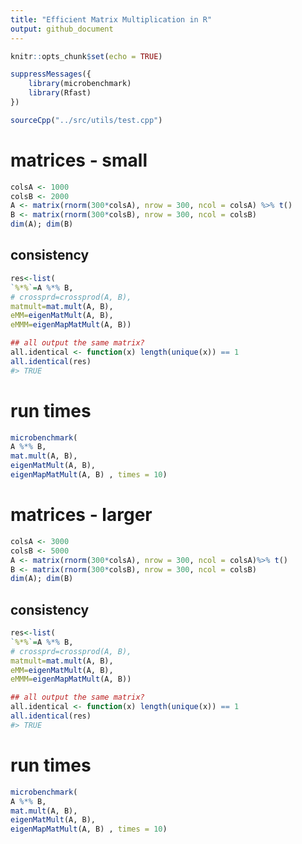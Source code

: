 ```yaml
---
title: "Efficient Matrix Multiplication in R"
output: github_document
---
```


```r
knitr::opts_chunk$set(echo = TRUE)
```

```r
suppressMessages({
    library(microbenchmark)
    library(Rfast)
})
```


```r
sourceCpp("../src/utils/test.cpp")
```

# matrices - small

```r
colsA <- 1000
colsB <- 2000
A <- matrix(rnorm(300*colsA), nrow = 300, ncol = colsA) %>% t()
B <- matrix(rnorm(300*colsB), nrow = 300, ncol = colsB)
dim(A); dim(B)
```

## consistency

```r
res<-list(
`%*%`=A %*% B,
# crossprd=crossprod(A, B),
matmult=mat.mult(A, B),
eMM=eigenMatMult(A, B),
eMMM=eigenMapMatMult(A, B))

## all output the same matrix?
all.identical <- function(x) length(unique(x)) == 1
all.identical(res)
#> TRUE
```

# run times

```r
microbenchmark(
A %*% B,
mat.mult(A, B),
eigenMatMult(A, B),
eigenMapMatMult(A, B) , times = 10)
```


# matrices - larger

```r
colsA <- 3000
colsB <- 5000
A <- matrix(rnorm(300*colsA), nrow = 300, ncol = colsA)%>% t()
B <- matrix(rnorm(300*colsB), nrow = 300, ncol = colsB)
dim(A); dim(B)
```

## consistency

```r
res<-list(
`%*%`=A %*% B,
# crossprd=crossprod(A, B),
matmult=mat.mult(A, B),
eMM=eigenMatMult(A, B),
eMMM=eigenMapMatMult(A, B))

## all output the same matrix?
all.identical <- function(x) length(unique(x)) == 1
all.identical(res)
#> TRUE
```

# run times

```r
microbenchmark(
A %*% B,
mat.mult(A, B),
eigenMatMult(A, B),
eigenMapMatMult(A, B) , times = 10)
```


